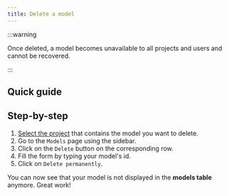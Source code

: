 ```yaml
---
title: Delete a model
---
```


:::warning

Once deleted, a model becomes unavailable to all projects and users and cannot be recovered.

:::

## Quick guide
<VideoPlayer src="https://cdn.csquare.run/docs/webm/delete-a-model.webm" />

## Step-by-step
1. [Select the project](../projects/select-a-project.mdx) that contains the model you want to delete.
2. Go to the `Models` page using the sidebar.
3. Click on the `Delete` button on the corresponding row.
4. Fill the form by typing your model's id.
5. Click on `Delete permanently`.

You can now see that your model is not displayed in the **models table** anymore. Great work!